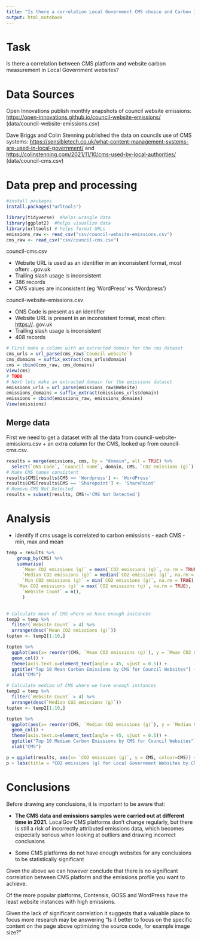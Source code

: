 ```yaml
---
title: "Is there a correlation Local Government CMS choice and Carbon Impact?"
output: html_notebook
---
```


# Task

Is there a correlation between CMS platform and website carbon measurement in Local Government websites?

# Data Sources

Open Innovations publish monthly snapshots of council website emissions: <https://open-innovations.github.io/council-website-emissions/> (data/council-website-emissions.csv)

Dave Briggs and Colin Stenning published the data on councils use of CMS systems: <https://sensibletech.co.uk/what-content-management-systems-are-used-in-local-government/> and <https://colinstenning.com/2021/11/10/cms-used-by-local-authorities/> (data/council-cms.csv)

# Data prep and processing

```r
#install packages
install.packages("urltools") 

```

```r
library(tidyverse)  #helps wrangle data
library(ggplot2)  #helps visualize data
library(urltools) # helps format URLs
emissions_raw <- read_csv("csv/council-website-emissions.csv")
cms_raw <- read_csv("csv/council-cms.csv")
```

council-cms.csv

-   Website URL is used as an identifier in an inconsistent format, most often: <subdomain>.<council>.gov.uk
-   Trailing slash usage is inconsistent
-   386 records
-   CMS values are inconsistent (eg 'WordPress' vs 'Wordpress')

council-website-emissions.csv

-   ONS Code is present as an identifier
-   Website URL is present in an inconsistent format, most often: <https://><subdomain>.<council>.gov.uk
-   Trailing slash usage is inconsistent
-   408 records

```r
# First make a column with an extracted domain for the cms dataset
cms_urls = url_parse(cms_raw$`Council website`)
cms_domains = suffix_extract(cms_urls$domain)
cms = cbind(cms_raw, cms_domains)
View(cms)
# TODO
# Next lets make an extracted domain for the emissions dataset
emissions_urls = url_parse(emissions_raw$Website)
emissions_domains = suffix_extract(emissions_urls$domain)
emissions = cbind(emissions_raw, emissions_domains)
View(emissions)
```

## Merge data

First we need to get a dataset with all the data from council-website-emissions.csv + an extra column for the CMS, looked up from council-cms.csv.

```r
results = merge(emissions, cms, by = "domain", all = TRUE) %>%
  select(`ONS Code`, `Council name`, domain, CMS, `CO2 emissions (g)`)
# Make CMS names consistent
results$CMS[results$CMS == 'Wordpress'] <- 'WordPress'
results$CMS[results$CMS == 'Sharepoint'] <- 'SharePoint'
# Remove CMS Not Detected
results = subset(results, CMS!='CMS Not Detected')

```

# Analysis

-   identify if cms usage is correlated to carbon emissions - each CMS - min, max and mean

```r
temp = results %>%
	group_by(CMS) %>%
	summarise(
	  `Mean CO2 emissions (g)` = mean(`CO2 emissions (g)`, na.rm = TRUE),
	  `Median CO2 emissions (g)` = median(`CO2 emissions (g)`, na.rm = TRUE),
	  `Min CO2 emissions (g)` = min(`CO2 emissions (g)`, na.rm = TRUE),
    `Max CO2 emissions (g)` = max(`CO2 emissions (g)`, na.rm = TRUE),
	  `Website Count` = n(),
	  )
  

# Calculate mean of CMS where we have enough instances 
temp2 = temp %>%
  filter(`Website Count` > 4) %>% 
  arrange(desc(`Mean CO2 emissions (g)`))
topten <- temp2[1:10,]

topten %>% 
  ggplot(aes(x= reorder(CMS, `Mean CO2 emissions (g)`), y = `Mean CO2 emissions (g)`, fill=CMS)) +
  geom_col() + 
  theme(axis.text.x=element_text(angle = 45, vjust = 0.5)) + 
  ggtitle("Top 10 Mean Carbon Emissions by CMS for Council Websites") +
  xlab("CMS")

# Calculate median of CMS where we have enough instances
temp2 = temp %>%
  filter(`Website Count` > 4) %>% 
  arrange(desc(`Median CO2 emissions (g)`))
topten <- temp2[1:10,]

topten %>% 
  ggplot(aes(x= reorder(CMS, `Median CO2 emissions (g)`), y = `Median CO2 emissions (g)`, fill=CMS)) +
  geom_col() + 
  theme(axis.text.x=element_text(angle = 45, vjust = 0.5)) + 
  ggtitle("Top 10 Median Carbon Emissions by CMS for Council Websites") +
  xlab("CMS")
```

```r
p = ggplot(results, aes(x= `CO2 emissions (g)`, y = CMS, colour=CMS)) + geom_point()
p + labs(title = "CO2 emissions (g) for Local Government Websites by CMS", subtitle = "October 2021")


```

# Conclusions

Before drawing any conclusions, it is important to be aware that:

-   **The CMS data and emissions samples were carried out at different time in 2021.** LocalGov CMS platforms don't change regularly, but there is still a risk of incorrectly attributed emissions data, which becomes especially serious when looking at outliers and drawing incorrect conclusions

-   Some CMS platforms do not have enough websites for any conclusions to be statistically significant

Given the above we can however conclude that there is no significant correlation between CMS platform and the emissions profile you want to achieve.

Of the more popular platforms, Contensis, GOSS and WordPress have the least website instances with high emissions.

Given the lack of significant correlation it suggests that a valuable place to focus more research may be answering "Is it better to focus on the specific content on the page above optimizing the source code, for example image size?"
